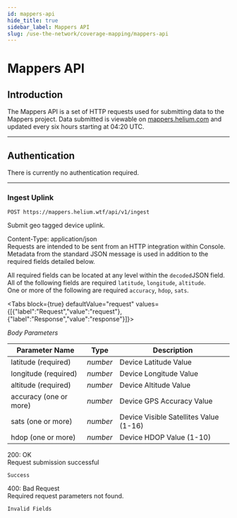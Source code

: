 ```yaml
---
id: mappers-api
hide_title: true
sidebar_label: Mappers API
slug: /use-the-network/coverage-mapping/mappers-api
---
```



# Mappers API

## Introduction

The Mappers API is a set of HTTP requests used for submitting data to the
Mappers project. Data submitted is viewable on
[mappers.helium.com](https://mappers.helium.com) and updated every six hours
starting at 04:20 UTC.

---

## Authentication

There is currently no authentication required.

---

### Ingest Uplink

```
POST https://mappers.helium.wtf/api/v1/ingest
```

Submit geo tagged device uplink.

Content-Type: application/json  
Requests are intended to be sent from an HTTP integration within Console.
Metadata from the standard JSON message is used in addition to the required
fields detailed below.

All required fields can be located at any level within the `decoded`JSON
field.  
All of the following fields are required `latitude`, `longitude`, `altitude`.  
One or more of the following are required `accuracy`, `hdop`, `sats`.

<Tabs
  block={true}
  defaultValue="request"
  values={[{"label":"Request","value":"request"},{"label":"Response","value":"response"}]}>
<TabItem value="request">

_Body Parameters_

| Parameter Name         | Type     | Description                            |
| ---------------------- | -------- | -------------------------------------- |
| latitude (required)    | _number_ | Device Latitude Value                  |
| longitude (required)   | _number_ | Device Longitude Value                 |
| altitude (required)    | _number_ | Device Altitude Value                  |
| accuracy (one or more) | _number_ | Device GPS Accuracy Value              |
| sats (one or more)     | _number_ | Device Visible Satellites Value (1-16) |
| hdop (one or more)     | _number_ | Device HDOP Value (1-10)               |

</TabItem>
<TabItem value="response">

200: OK  
Request submission successful

```
Success
```

400: Bad Request  
Required request parameters not found.

```
Invalid Fields
```

</TabItem>
</Tabs>
